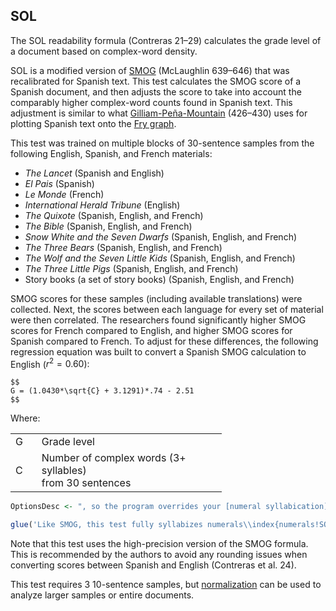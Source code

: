 ## SOL\index{SOL|(ii} {#sol-spanish}

The SOL readability formula (Contreras 21–29) calculates the grade level of a document based on complex-word density.

SOL is a modified version of [SMOG](#smog-test)\index{SMOG!variations!SOL (Spanish)} (McLaughlin 639–646) that was recalibrated for Spanish text. This test calculates the SMOG score of a Spanish document, and then adjusts the score to take into account the comparably higher complex-word counts found in Spanish text. This adjustment is similar to what [Gilliam-Peña-Mountain](#gilliam-pena-mountain-fry-graph)\index{Gilliam-Peña-Mountain!compared to SOL} (426–430) uses for plotting Spanish text onto the [Fry graph](#fry-test)\index{Fry}.

This test was trained on multiple blocks of 30-sentence samples from the following English, Spanish, and French materials:

- *The Lancet* (Spanish and English)
- *El Pais* (Spanish)
- *Le Monde* (French)
- *International Herald Tribune* (English)
- *The Quixote* (Spanish, English, and French)
- *The Bible* (Spanish, English, and French)
- *Snow White and the Seven Dwarfs* (Spanish, English, and French)
- *The Three Bears* (Spanish, English, and French)
- *The Wolf and the Seven Little Kids* (Spanish, English, and French)
- *The Three Little Pigs* (Spanish, English, and French)
- Story books (a set of story books) (Spanish, English, and French)

SMOG scores for these samples (including available translations) were collected. Next, the scores between each language for every set of material were then correlated. The researchers found significantly higher SMOG scores for French compared to English, and higher SMOG scores for Spanish compared to French. To adjust for these differences, the following regression equation was built to convert a Spanish SMOG calculation to English ($r^2 = 0.60$):

```definition
$$
G = (1.0430*\sqrt{C} + 3.1291)*.74 - 2.51
$$
```

Where:

+:----+:----------------------------------------+
| G   | Grade level                             |
+-----+-----------------------------------------+
| C   | Number of complex words (3+ syllables)\ |
|     | from 30 sentences                       |
+-----+-----------------------------------------+

```r
OptionsDesc <- ", so the program overrides your [numeral syllabication](#document-analysis) setting for this test"

glue('Like SMOG, this test fully syllabizes numerals\\index{numerals!SOL} (i.e., sounds them out)$if_else(UserManualMode, OptionsDesc, "")^. It also excludes lists and tables, but includes headers and footers (Contreras et al. 23). (SMOG does not explicitly follow this rule.)', .open='$', .close='^')
```

Note that this test uses the high-precision version of the SMOG formula. This is recommended by the authors to avoid any rounding issues when converting scores between Spanish and English (Contreras et al. 24).

This test requires 3 10-sentence samples, but [normalization](#glossary) can be used to analyze larger samples or entire documents.\index{SOL|)}
